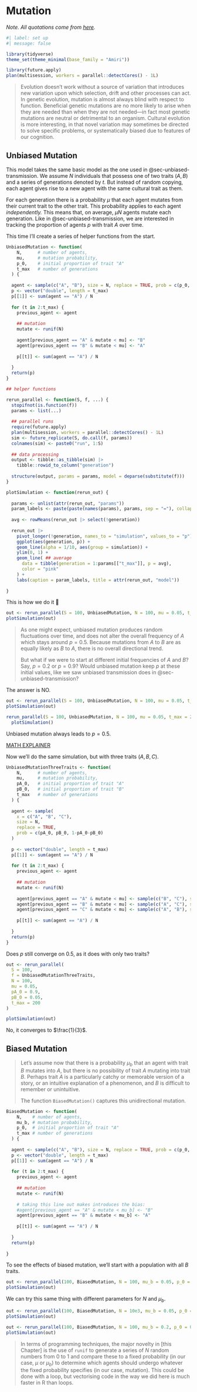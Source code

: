 # Mutation {#sec-mutation}

*Note. All quotations come from [here](https://bookdown.org/amesoudi/ABMtutorial_bookdown/model1.html).*

```r
#| label: set up
#| message: false

library(tidyverse)
theme_set(theme_minimal(base_family = "Amiri"))

library(future.apply)
plan(multisession, workers = parallel::detectCores() - 1L)
```

> Evolution doesn't work without a source of variation that introduces new variation upon which selection, drift and other processes can act. In genetic evolution, mutation is almost always blind with respect to function. Beneficial genetic mutations are no more likely to arise when they are needed than when they are not needed---in fact most genetic mutations are neutral or detrimental to an organism. Cultural evolution is more interesting, in that novel variation may sometimes be directed to solve specific problems, or systematically biased due to features of our cognition.

## Unbiased Mutation

This model takes the same basic model as the one used in @sec-unbiased-transmission. We assume $N$ individuals that possess one of two traits $(A, B)$ and a series of generations denoted by $t$. But instead of random copying, each agent gives rise to a new agent with the same cultural trait as them.

For each generation there is a probability $\mu$ that each agent mutates from their current trait to the other trait. This probability applies to each agent *independently.* This means that, on average, $\mu N$ agents mutate each generation. Like in @sec-unbiased-transmission, we are interested in tracking the proportion of agents $p$ with trait $A$ over time.

This time I'll create a series of helper functions from the start.

```r
UnbiasedMutation <- function(
    N,      # number of agents,
    mu,     # mutation probability,
    p_0,    # initial proportion of trait "A"
    t_max   # number of generations
  ) {
  
  agent <- sample(c("A", "B"), size = N, replace = TRUE, prob = c(p_0, 1-p_0))
  p <- vector("double", length = t_max)
  p[[1]] <- sum(agent == "A") / N
  
  for (t in 2:t_max) {
    previous_agent <- agent  
    
    ## mutation
    mutate <- runif(N)
    
    agent[previous_agent == "A" & mutate < mu] <- "B"
    agent[previous_agent == "B" & mutate < mu] <- "A"
    
    p[[t]] <- sum(agent == "A") / N
    
  }
  return(p)
}

## helper functions

rerun_parallel <- function(S, f, ...) {
  stopifnot(is.function(f))
  params <- list(...)
  
  ## parallel runs
  require(future.apply)
  plan(multisession, workers = parallel::detectCores() - 1L)
  sim <- future_replicate(S, do.call(f, params))
  colnames(sim) <- paste0("run", 1:S)
  
  ## data processing
  output <- tibble::as_tibble(sim) |> 
    tibble::rowid_to_column("generation") 
  
  structure(output, params = params, model = deparse(substitute(f)))
}

plotSimulation <- function(rerun_out) {
  
  params <- unlist(attr(rerun_out, "params"))
  param_labels <- paste(paste(names(params), params, sep = "="), collapse = "\n")
  
  avg <- rowMeans(rerun_out |> select(!generation))
  
  rerun_out |> 
    pivot_longer(!generation, names_to = "simulation", values_to = "p") |> 
    ggplot(aes(generation, p)) + 
    geom_line(alpha = 1/10, aes(group = simulation)) + 
    ylim(0, 1) + 
    geom_line( ## average
      data = tibble(generation = 1:params[["t_max"]], p = avg), 
      color = "pink"
    ) + 
    labs(caption = param_labels, title = attr(rerun_out, "model"))
  
}
```

This is how we do it 🎵

```r
out <- rerun_parallel(S = 100, UnbiasedMutation, N = 100, mu = 0.05, t_max = 200, p_0 = 0.5) 
plotSimulation(out)
```

> As one might expect, unbiased mutation produces random fluctuations over time, and does not alter the overall frequency of $A$ which stays around $p=0.5$. Because mutations from $A$ to $B$ are as equally likely as $B$ to $A$, there is no overall directional trend.
>
> But what if we were to start at different initial frequencies of $A$ and $B$? Say, $p=0.2$ or $p=0.9$? Would unbiased mutation keep $p$ at these initial values, like we saw unbiased transmission does in @sec-unbiased-transmission?

The answer is NO.

```r
out <- rerun_parallel(S = 100, UnbiasedMutation, N = 100, mu = 0.05, t_max = 200, p_0 = 0.1) 
plotSimulation(out)

rerun_parallel(S = 100, UnbiasedMutation, N = 100, mu = 0.05, t_max = 200, p_0 = 0.99) |>
  plotSimulation()
```

<aside>Unbiased mutation always leads to $p=0.5$.</aside>

[MATH EXPLAINER](https://bookdown.org/amesoudi/ABMtutorial_bookdown/model2.html#analytical-appendix-1)

Now we'll do the same simulation, but with three traits $(A, B, C)$.

```r
UnbiasedMutationThreeTraits <- function(
    N,      # number of agents,
    mu,     # mutation probability,
    pA_0,   # initial proportion of trait "A"
    pB_0,   # initial proportion of trait "B"
    t_max   # number of generations
  ) {
  
  agent <- sample(
    x = c("A", "B", "C"), 
    size = N, 
    replace = TRUE, 
    prob = c(pA_0, pB_0, 1-pA_0-pB_0)
  )
  
  p <- vector("double", length = t_max)
  p[[1]] <- sum(agent == "A") / N
  
  for (t in 2:t_max) {
    previous_agent <- agent  
    
    ## mutation
    mutate <- runif(N)
    
    agent[previous_agent == "A" & mutate < mu] <- sample(c("B", "C"), size = 1)
    agent[previous_agent == "B" & mutate < mu] <- sample(c("A", "C"), size = 1)
    agent[previous_agent == "C" & mutate < mu] <- sample(c("A", "B"), size = 1)
    
    p[[t]] <- sum(agent == "A") / N
    
  }
  return(p)
}
```

Does $p$ still converge on 0.5, as it does with only two traits?

```r
out <- rerun_parallel(
  S = 100, 
  f = UnbiasedMutationThreeTraits, 
  N = 100,
  mu = 0.05,   
  pA_0 = 0.9, 
  pB_0 = 0.05, 
  t_max = 200
)

plotSimulation(out)
```

No, it converges to $\frac{1}{3}$.

## Biased Mutation

> Let's assume now that there is a probability $\mu_b$ that an agent with trait $B$ mutates into $A$, but there is no possibility of trait $A$ mutating into trait $B$. Perhaps trait $A$ is a particularly catchy or memorable version of a story, or an intuitive explanation of a phenomenon, and $B$ is difficult to remember or unintuitive.
>
> The function `BiasedMutation()` captures this unidirectional mutation.

```r
BiasedMutation <- function(
    N,    # number of agents,
    mu_b, # mutation probability,
    p_0,  # initial proportion of trait "A"
    t_max # number of generations
  ) {
  
  agent <- sample(c("A", "B"), size = N, replace = TRUE, prob = c(p_0, 1-p_0))
  p <- vector("double", length = t_max)
  p[[1]] <- sum(agent == "A") / N
  
  for (t in 2:t_max) {
    previous_agent <- agent  
    
    ## mutation
    mutate <- runif(N)
    
    # taking this line out makes introduces the bias:
    #agent[previous_agent == "A" & mutate < mu_b] <- "B" 
    agent[previous_agent == "B" & mutate < mu_b] <- "A"
    
    p[[t]] <- sum(agent == "A") / N
    
  }
  return(p)
  
}
```

To see the effects of biased mutation, we'll start with a population with all $B$ traits.

```r
out <- rerun_parallel(100, BiasedMutation, N = 100, mu_b = 0.05, p_0 = 0, t_max = 200)
plotSimulation(out)
```

We can try this same thing with different parameters for $N$ and $\mu_b$.

```r
out <- rerun_parallel(100, BiasedMutation, N = 10e3, mu_b = 0.05, p_0 = 0, t_max = 200)
plotSimulation(out)
```

```r
out <- rerun_parallel(100, BiasedMutation, N = 100, mu_b = 0.2, p_0 = 0, t_max = 200)
plotSimulation(out)
```

> In terms of programming techniques, the major novelty in \[this Chapter\] is the use of `runif` to generate a series of $N$ random numbers from 0 to 1 and compare these to a fixed probability (in our case, $\mu$ or $\mu_b$) to determine which agents should undergo whatever the fixed probability specifies (in our case, mutation). This could be done with a loop, but vectorising code in the way we did here is much faster in R than loops.

